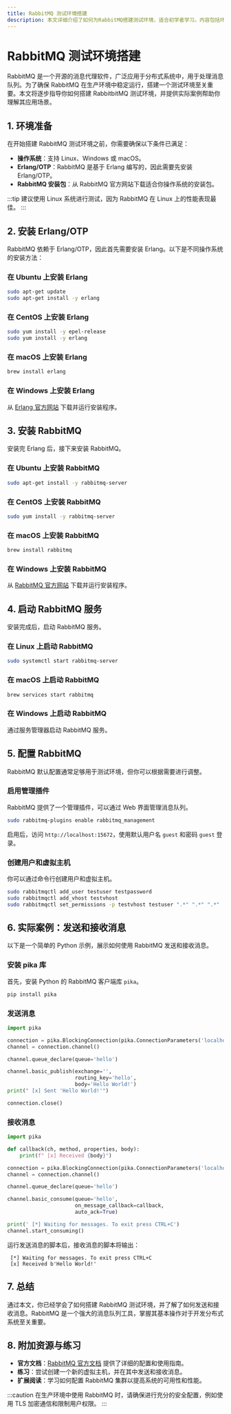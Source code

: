 ```yaml
---
title: RabbitMQ 测试环境搭建
description: 本文详细介绍了如何为RabbitMQ搭建测试环境，适合初学者学习。内容包括环境准备、安装步骤、配置方法以及实际案例演示。
---
```


# RabbitMQ 测试环境搭建

RabbitMQ 是一个开源的消息代理软件，广泛应用于分布式系统中，用于处理消息队列。为了确保 RabbitMQ 在生产环境中稳定运行，搭建一个测试环境至关重要。本文将逐步指导你如何搭建 RabbitbitMQ 测试环境，并提供实际案例帮助你理解其应用场景。

## 1. 环境准备

在开始搭建 RabbitMQ 测试环境之前，你需要确保以下条件已满足：

- **操作系统**：支持 Linux、Windows 或 macOS。
- **Erlang/OTP**：RabbitMQ 是基于 Erlang 编写的，因此需要先安装 Erlang/OTP。
- **RabbitMQ 安装包**：从 RabbitMQ 官方网站下载适合你操作系统的安装包。

:::tip
建议使用 Linux 系统进行测试，因为 RabbitMQ 在 Linux 上的性能表现最佳。
:::

## 2. 安装 Erlang/OTP

RabbitMQ 依赖于 Erlang/OTP，因此首先需要安装 Erlang。以下是不同操作系统的安装方法：

### 在 Ubuntu 上安装 Erlang

```bash
sudo apt-get update
sudo apt-get install -y erlang
```

### 在 CentOS 上安装 Erlang

```bash
sudo yum install -y epel-release
sudo yum install -y erlang
```

### 在 macOS 上安装 Erlang

```bash
brew install erlang
```

### 在 Windows 上安装 Erlang

从 [Erlang 官方网站](https://www.erlang.org/downloads) 下载并运行安装程序。

## 3. 安装 RabbitMQ

安装完 Erlang 后，接下来安装 RabbitMQ。

### 在 Ubuntu 上安装 RabbitMQ

```bash
sudo apt-get install -y rabbitmq-server
```

### 在 CentOS 上安装 RabbitMQ

```bash
sudo yum install -y rabbitmq-server
```

### 在 macOS 上安装 RabbitMQ

```bash
brew install rabbitmq
```

### 在 Windows 上安装 RabbitMQ

从 [RabbitMQ 官方网站](https://www.rabbitmq.com/download.html) 下载并运行安装程序。

## 4. 启动 RabbitMQ 服务

安装完成后，启动 RabbitMQ 服务。

### 在 Linux 上启动 RabbitMQ

```bash
sudo systemctl start rabbitmq-server
```

### 在 macOS 上启动 RabbitMQ

```bash
brew services start rabbitmq
```

### 在 Windows 上启动 RabbitMQ

通过服务管理器启动 RabbitMQ 服务。

## 5. 配置 RabbitMQ

RabbitMQ 默认配置通常足够用于测试环境，但你可以根据需要进行调整。

### 启用管理插件

RabbitMQ 提供了一个管理插件，可以通过 Web 界面管理消息队列。

```bash
sudo rabbitmq-plugins enable rabbitmq_management
```

启用后，访问 `http://localhost:15672`，使用默认用户名 `guest` 和密码 `guest` 登录。

### 创建用户和虚拟主机

你可以通过命令行创建用户和虚拟主机。

```bash
sudo rabbitmqctl add_user testuser testpassword
sudo rabbitmqctl add_vhost testvhost
sudo rabbitmqctl set_permissions -p testvhost testuser ".*" ".*" ".*"
```

## 6. 实际案例：发送和接收消息

以下是一个简单的 Python 示例，展示如何使用 RabbitMQ 发送和接收消息。

### 安装 pika 库

首先，安装 Python 的 RabbitMQ 客户端库 `pika`。

```bash
pip install pika
```

### 发送消息

```python
import pika

connection = pika.BlockingConnection(pika.ConnectionParameters('localhost'))
channel = connection.channel()

channel.queue_declare(queue='hello')

channel.basic_publish(exchange='',
                      routing_key='hello',
                      body='Hello World!')
print(" [x] Sent 'Hello World!'")

connection.close()
```

### 接收消息

```python
import pika

def callback(ch, method, properties, body):
    print(f" [x] Received {body}")

connection = pika.BlockingConnection(pika.ConnectionParameters('localhost'))
channel = connection.channel()

channel.queue_declare(queue='hello')

channel.basic_consume(queue='hello',
                      on_message_callback=callback,
                      auto_ack=True)

print(' [*] Waiting for messages. To exit press CTRL+C')
channel.start_consuming()
```

运行发送消息的脚本后，接收消息的脚本将输出：

```
 [*] Waiting for messages. To exit press CTRL+C
 [x] Received b'Hello World!'
```

## 7. 总结

通过本文，你已经学会了如何搭建 RabbitMQ 测试环境，并了解了如何发送和接收消息。RabbitMQ 是一个强大的消息队列工具，掌握其基本操作对于开发分布式系统至关重要。

## 8. 附加资源与练习

- **官方文档**：[RabbitMQ 官方文档](https://www.rabbitmq.com/documentation.html) 提供了详细的配置和使用指南。
- **练习**：尝试创建一个新的虚拟主机，并在其中发送和接收消息。
- **扩展阅读**：学习如何配置 RabbitMQ 集群以提高系统的可用性和性能。

:::caution
在生产环境中使用 RabbitMQ 时，请确保进行充分的安全配置，例如使用 TLS 加密通信和限制用户权限。
:::